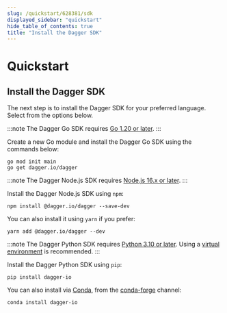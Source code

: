 ```yaml
---
slug: /quickstart/628381/sdk
displayed_sidebar: "quickstart"
hide_table_of_contents: true
title: "Install the Dagger SDK"
---
```


# Quickstart


## Install the Dagger SDK

The next step is to install the Dagger SDK for your preferred language. Select from the options below.

<Tabs groupId="language">
<TabItem value="Go">

:::note
The Dagger Go SDK requires [Go 1.20 or later](https://go.dev/doc/install).
:::

Create a new Go module and install the Dagger Go SDK using the commands below:

```shell
go mod init main
go get dagger.io/dagger
```

</TabItem>
<TabItem value="Node.js">

:::note
The Dagger Node.js SDK requires [Node.js 16.x or later](https://nodejs.org/en/download/).
:::

Install the Dagger Node.js SDK using `npm`:

```shell
npm install @dagger.io/dagger --save-dev
```

You can also install it using `yarn` if you prefer:

```shell
yarn add @dagger.io/dagger --dev
```

</TabItem>
<TabItem value="Python">

:::note
The Dagger Python SDK requires [Python 3.10 or later](https://docs.python.org/3/using/index.html). Using a [virtual environment](https://packaging.python.org/en/latest/tutorials/installing-packages/#creating-virtual-environments) is recommended.
:::

Install the Dagger Python SDK using `pip`:

```shell
pip install dagger-io
```

You can also install via [Conda](https://anaconda.org/conda-forge/dagger-io), from the [conda-forge](https://conda-forge.org/docs/user/introduction.html#how-can-i-install-packages-from-conda-forge) channel:

```shell
conda install dagger-io
```

</TabItem>
</Tabs>
